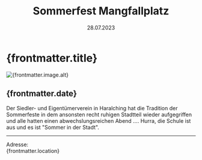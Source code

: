 ﻿---
draft: false
history: true
layout: ../../layouts/BlogLayout.astro
publishedDate: 2023-07-28
date: 28.07.2023
uhrzeit: 
title: Sommerfest Mangfallplatz
description: Unser jährlicher Auftritt im Rahmen des Sommerfests am Mangfallplatz
location: Mangfallplatz, 81547 München
keywords: Sommerfest Mangfallplatz, München
link: 
linktext: 
image:
  src: /images/ical.png
  alt: mmt
---

#  {frontmatter.title}

<div id="toc">
    <Image
      src={frontmatter.image.src}
      width={1000}
      height="auto"
      quality={95}
      format = "webp"
      class = "rounded-xl"
      alt={frontmatter.image.alt}
    />
</div>

## {frontmatter.date}

Der Siedler- und Eigentümerverein in Haralching hat die Tradition der Sommerfeste in dem ansonsten recht ruhigen Stadtteil wieder aufgegriffen und alle hatten einen abwechslungsreichen Abend …. Hurra, die Schule ist aus und es ist "Sommer in der Stadt".

---


Adresse: <br /> {frontmatter.location}
<br />
